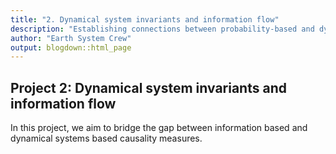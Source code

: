 ```yaml
---
title: "2. Dynamical system invariants and information flow"
description: "Establishing connections between probability-based and dynamical systems-based causality measures."
author: "Earth System Crew"
output: blogdown::html_page
---
```


## Project 2: Dynamical system invariants and information flow
In this project, we aim to bridge the gap between information based and dynamical systems based causality measures. 
